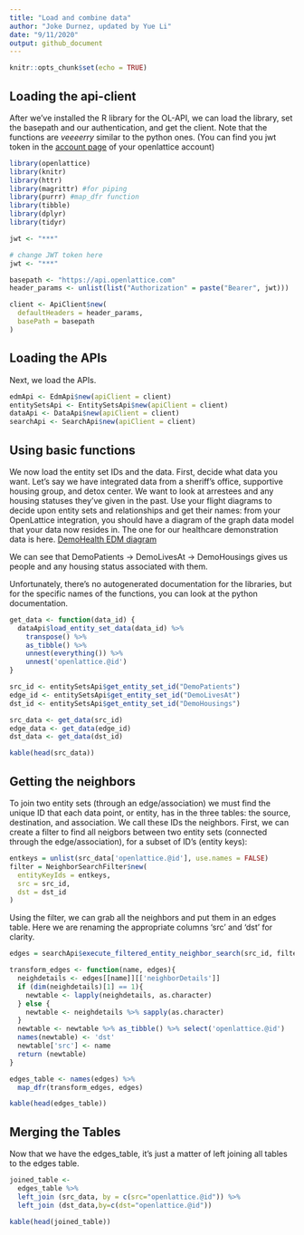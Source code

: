 ```yaml
---
title: "Load and combine data"
author: "Joke Durnez, updated by Yue Li"
date: "9/11/2020"
output: github_document
---
```


```r
knitr::opts_chunk$set(echo = TRUE)
```

## Loading the api-client

After we’ve installed the R library for the OL-API, we can load the library, set the basepath and our authentication, and get the client. Note that the functions are *veeeerry* similar to the python ones. (You can find you jwt token in the [account page](https://openlattice.com/gallery/#/edit_account) of your openlattice account)

```r
library(openlattice)
library(knitr)
library(httr)
library(magrittr) #for piping
library(purrr) #map_dfr function
library(tibble)
library(dplyr) 
library(tidyr)

jwt <- "***"
```

```r
# change JWT token here
jwt <- "***"
```

```r
basepath <- "https://api.openlattice.com"
header_params <- unlist(list("Authorization" = paste("Bearer", jwt)))

client <- ApiClient$new(
  defaultHeaders = header_params,
  basePath = basepath
)
```


## Loading the APIs

Next, we load the APIs.

```r
edmApi <- EdmApi$new(apiClient = client)
entitySetsApi <- EntitySetsApi$new(apiClient = client)
dataApi <- DataApi$new(apiClient = client)
searchApi <- SearchApi$new(apiClient = client)
```

## Using basic functions

We now load the entity set IDs and the data. First, decide what data you want. Let’s say we have integrated data from a sheriff’s office, supportive housing group, and detox center. We want to look at arrestees and any housing statuses they’ve given in the past. Use your flight diagrams to decide upon entity sets and relationships and get their names: from your OpenLattice integration, you should have a diagram of the graph data model that your data now resides in. The one for our healthcare demonstration data is here. [DemoHealth EDM diagram](https://github.com/Lattice-Works/api-clients/blob/master/examples/pipelines/demohealth.pdf)

We can see that DemoPatients -> DemoLivesAt -> DemoHousings gives us people and any housing status associated with them. 

Unfortunately, there’s no autogenerated documentation for the libraries, but for the specific names of the functions, you can look at the python documentation.

```r
get_data <- function(data_id) {
  dataApi$load_entity_set_data(data_id) %>% 
    transpose() %>% 
    as_tibble() %>%
    unnest(everything()) %>% 
    unnest('openlattice.@id')
}

src_id <- entitySetsApi$get_entity_set_id("DemoPatients")
edge_id <- entitySetsApi$get_entity_set_id("DemoLivesAt")
dst_id <- entitySetsApi$get_entity_set_id("DemoHousings")

src_data <- get_data(src_id)
edge_data <- get_data(edge_id)
dst_data <- get_data(dst_id)

kable(head(src_data))
```

## Getting the neighbors

To join two entity sets (through an edge/association) we must find the unique ID that each data point, or entity, has in the three tables: the source, destination, and association. We call these IDs the neighbors. First, we can create a filter to find all neigbors between two entity sets (connected through the edge/association), for a subset of ID’s (entity keys):

```r
entkeys = unlist(src_data['openlattice.@id'], use.names = FALSE)
filter = NeighborSearchFilter$new(
  entityKeyIds = entkeys,
  src = src_id,
  dst = dst_id
)
```

Using the filter, we can grab all the neighbors and put them in an edges table. Here we are renaming the appropriate columns ‘src’ and ‘dst’ for clarity.

```r
edges = searchApi$execute_filtered_entity_neighbor_search(src_id, filter)

transform_edges <- function(name, edges){
  neighdetails <- edges[[name]][['neighborDetails']]
  if (dim(neighdetails)[1] == 1){
    newtable <- lapply(neighdetails, as.character)
  } else {
    newtable <- neighdetails %>% sapply(as.character)
  }
  newtable <- newtable %>% as_tibble() %>% select('openlattice.@id')
  names(newtable) <- 'dst'
  newtable['src'] <- name
  return (newtable)
}

edges_table <- names(edges) %>% 
  map_dfr(transform_edges, edges)

kable(head(edges_table))
```

## Merging the Tables

Now that we have the edges_table, it’s just a matter of left joining all tables to the edges table.

```r
joined_table <- 
  edges_table %>% 
  left_join (src_data, by = c(src="openlattice.@id")) %>%
  left_join (dst_data,by=c(dst="openlattice.@id"))

kable(head(joined_table))
```


